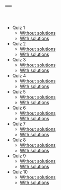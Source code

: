 ---
---

<br>

* Quiz 1 
    + [Without solutions](quiz1.pdf)
    + [With solutions](quiz1soln.pdf)
* Quiz 2 
    + [Without solutions](quiz2.pdf)
    + [With solutions](quiz2soln.pdf)
* Quiz 3 
    + [Without solutions](quiz3.pdf)
    + [With solutions](quiz3soln.pdf)
* Quiz 4 
    + [Without solutions](quiz4.pdf)
    + [With solutions](quiz4soln.pdf)
* Quiz 5 
    + [Without solutions](quiz5.pdf)
    + [With solutions](quiz5soln.pdf)
* Quiz 6 
    + [Without solutions](quiz6.pdf)
    + [With solutions](quiz6soln.pdf)
* Quiz 7 
    + [Without solutions](quiz7.pdf)
    + [With solutions](quiz7soln.pdf)
* Quiz 8 
    + [Without solutions](quiz8.pdf)
    + [With solutions](quiz8soln.pdf)
* Quiz 9
    + [Without solutions](quiz9.pdf)
    + [With solutions](quiz9soln.pdf)
* Quiz 10
    + [Without solutions](quiz10.pdf)
    + [With solutions](quiz10soln.pdf)
